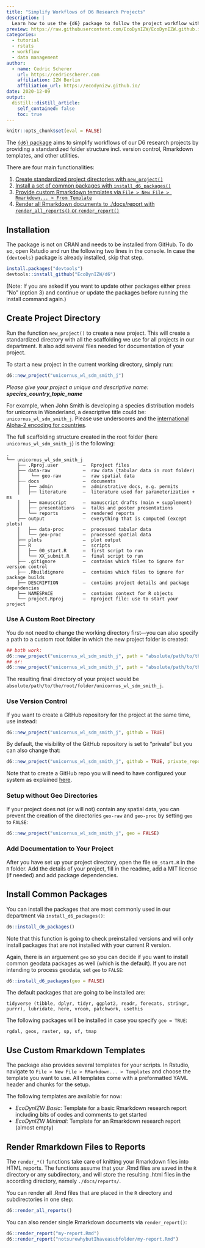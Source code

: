 ```yaml
---
title: "Simplify Workflows of D6 Research Projects"
description: |
  Learn how to use the {d6} package to follow the project workflow within the department “Ecological Dynamics” at the Leibniz Institute for Zoo and Wildlife Research. The package functionality allows you to set up a standardized folder structure, to use templates for standardized reports and provides some helpful utility functions.
preview: https://raw.githubusercontent.com/EcoDynIZW/EcoDynIZW.github.io/main/img/wiki/hex-d6.png 
categories:
  - tutorial
  - rstats
  - workflow
  - data management
author:
  - name: Cedric Scherer
    url: https://cedricscherer.com
    affiliation: IZW Berlin
    affiliation_url: https://ecodynizw.github.io/
date: 2020-12-09
output:
  distill::distill_article:
    self_contained: false
    toc: true
---
```


```r
knitr::opts_chunk$set(eval = FALSE)
```


The [`{d6}` package](https://github.com/EcoDynIZW/d6) aims to simplify workflows of our D6 research projects by providing a standardized folder structure incl. version control, Rmarkdown templates, and other utilities.

There are four main functionalities:

1.  [Create standardized project directories with
    `new_project()`](#create-project-directory)
2.  [Install a set of common packages with
    `install_d6_packages()`](#install-common-packages)
3.  [Provide custom Rmarkdown templates via
    `File > New File > Rmarkdown... > From Template`](#use-custom-rmarkdown-templates)
4.  [Render all Rmarkdown documents to ./docs/report with
    `render_all_reports()` or
    `render_report()`](#render-rmarkdown-files-to-reports)

## Installation

The package is not on CRAN and needs to be installed from GitHub. To do
so, open Rstudio and run the following two lines in the console. In case
the `{devtools}` package is already installed, skip that step.

```r
install.packages("devtools")
devtools::install_github("EcoDynIZW/d6")
```

(Note: If you are asked if you want to update other packages either press "No" (option 3) and continue or update the packages before running the install command again.)



## Create Project Directory {#create-project-directory}

Run the function `new_project()` to create a new project. This will
create a standardized directory with all the scaffolding we use for all
projects in our department. It also add several files needed for
documentation of your project.

To start a new project in the current working directory, simply run:

```r
d6::new_project("unicornus_wl_sdm_smith_j")
```

*Please give your project a unique and descriptive name:
**species\_country\_topic\_name***

For example, when John Smith is developing a species distribution models
for unicorns in Wonderland, a descriptive title could be:
`unicornus_wl_sdm_smith_j`. Please use underscores and the
[international Alpha-2 encoding for
countries](https://www.iban.com/country-codes).

The full scaffolding structure created in the root folder (here
`unicornus_wl_sdm_smith_j`) is the following:

```verbatim
. 
└── unicornus_wl_sdm_smith_j
    ├── .Rproj.user         —  Rproject files
    ├── data-raw            —  raw data (tabular data in root folder)
    │    └── geo-raw        —  raw spatial data
    ├── docs                —  documents
    │   ├── admin           —  adminstrative docs, e.g. permits 
    │   ├── literature      —  literature used for parameterization + ms
    │   ├── manuscript      —  manuscript drafts (main + supplement)
    │   ├── presentations   —  talks and poster presentations
    │   └── reports         —  rendered reports
    ├── output              —  everything that is computed (except plots)
    │   ├── data-proc       —  processed tabular data
    │   └── geo-proc        —  processed spatial data
    ├── plots               —  plot output
    ├── R                   —  scripts
    │   ├── 00_start.R      —  first script to run
    │   └── XX_submit.R     —  final script to run
    ├── .gitignore          —  contains which files to ignore for version control
    ├── .Rbuildignore       —  contains which files to ignore for package builds
    ├── DESCRIPTION         —  contains project details and package dependencies
    ├── NAMESPACE           —  contains context for R objects
    └── project.Rproj       —  Rproject file: use to start your project
```

### Use A Custom Root Directory

You do not need to change the working directory first---you can also
specify a path to a custom root folder in which the new project folder
is created:

```r
## both work:
d6::new_project("unicornus_wl_sdm_smith_j", path = "absolute/path/to/the/root/folder")
## or:
d6::new_project("unicornus_wl_sdm_smith_j", path = "absolute/path/to/the/root/folder/")
```

The resulting final directory of your project would be
`absolute/path/to/the/root/folder/unicornus_wl_sdm_smith_j`.

### Use Version Control

If you want to create a GitHub repository for the project at the same
time, use instead:

```r
d6::new_project("unicornus_wl_sdm_smith_j", github = TRUE)
```

By default, the visibility of the GitHub repository is set to “private”
but you can also change that:

```r
d6::new_project("unicornus_wl_sdm_smith_j", github = TRUE, private_repo = FALSE)
```

Note that to create a GitHub repo you will need to have configured your
system as explained [here](https://gist.github.com/Z3tt/3dab3535007acf108391649766409421).


### Setup without Geo Directories

If your project does not (or will not) contain any spatial data, you can
prevent the creation of the directories `geo-raw` and `geo-proc` by
setting `geo` to `FALSE`:

```r
d6::new_project("unicornus_wl_sdm_smith_j", geo = FALSE)
```

### Add Documentation to Your Project

After you have set up your project directory, open the file `00_start.R`
in the `R` folder. Add the details of your project, fill in the readme,
add a MIT license (if needed) and add package dependencies.



## Install Common Packages {#install-common-packages}

You can install the packages that are most commonly used in our
department via `install_d6_packages()`:

```r
d6::install_d6_packages()
```

Note that this function is going to check preinstalled versions and will
only install packages that are not installed with your current R
version.

Again, there is an arguement `geo` so you can decide if you want to
install common geodata packages as well (which is the default). If you
are not intending to process geodata, set `geo` to `FALSE`:

```r
d6::install_d6_packages(geo = FALSE)
```

The default packages that are going to be installed are:

```verbatim
tidyverse (tibble, dplyr, tidyr, ggplot2, readr, forecats, stringr, purrr), lubridate, here, vroom, patchwork, usethis
```

The following packages will be installed in case you specify
`geo = TRUE`:

```verbatim
rgdal, geos, raster, sp, sf, tmap
```


## Use Custom Rmarkdown Templates {#use-custom-rmarkdown-templates}

The package also provides several templates for your scripts. In
Rstudio, navigate to `File > New File > RMarkdown... > Templates` and
choose the template you want to use. All templates come with a
preformatted YAML header and chunks for the setup.

The following templates are available for now:

-   *EcoDynIZW Basic*: Template for a basic Rmarkdown research report
    including bits of codes and comments to get started
-   *EcoDynIZW Minimal*: Template for an Rmarkdown research report
    (almost empty)



## Render Rmarkdown Files to Reports {#render-rmarkdown-files-to-reports}

The `render_*()` functions take care of knitting your Rmarkdown files
into HTML reports. The functions assume that your .Rmd files are saved
in the `R` directory or any subdirectory, and will store the resulting
.html files in the according directory, namely `./docs/reports/`.

You can render all .Rmd files that are placed in the `R` directory and
subdirectories in one step:

```r
d6::render_all_reports()
```

You can also render single Rmarkdown documents via `render_report()`:

```r
d6::render_report("my-report.Rmd")
d6::render_report("notsurewhybutIhaveasubfolder/my-report.Rmd")
```


